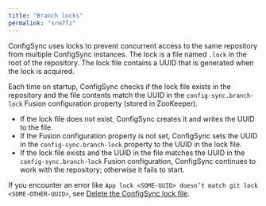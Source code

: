 ```yaml
---
title: "Branch locks"
permalink: "srm7fz"
---
```


ConfigSync uses locks to prevent concurrent access to the same repository from multiple ConfigSync instances.
The lock is a file named `.lock` in the root of the repository.
The lock file contains a UUID that is generated when the lock is acquired.

Each time on startup, ConfigSync checks if the lock file exists in the repository and the file contents match the UUID
in the `config-sync.branch-lock` Fusion configuration property (stored in ZooKeeper).

* If the lock file does not exist, ConfigSync creates it and writes the UUID to the file.
* If the Fusion configuration property is not set, ConfigSync sets the UUID in the `config-sync.branch-lock` property to the UUID in the lock file.
* If the lock file exists and the UUID in the file matches the UUID in the `config-sync.branch-lock` Fusion configuration, ConfigSync continues to work with the repository; otherwise it fails to start.

If you encounter an error like `App lock <SOME-UUID> doesn’t match git lock <SOME-OTHER-UUID>`, see [Delete the ConfigSync lock file](/how-to/config-sync/7hd7pv/delete-the-config-sync-lock-file).